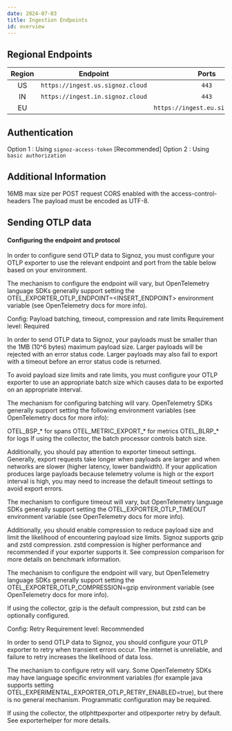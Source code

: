 ```yaml
---
date: 2024-07-03
title: Ingestion Endpoints 
id: overview
---
```


## Regional Endpoints

|Region|Endpoint|Ports|
|:---:|:---:| :---: |
|US|```https://ingest.us.signoz.cloud```| ```443``` |
|IN|```https://ingest.in.signoz.cloud```| ```443```|
|EU||```https://ingest.eu.signoz.cloud```| ```443``` |

## Authentication
Option 1 : Using `signoz-access-token` [Recommended]
Option 2 : Using `basic authorization`

## Additional Information
16MB max size per POST request
CORS enabled with the access-control-headers
The payload must be encoded as UTF-8.

## Sending OTLP data

#### Configuring the endpoint and protocol
In order to configure send OTLP data to Signoz, you must configure your OTLP exporter to use the relevant endpoint and port from the table below based on your environment.

The mechanism to configure the endpoint will vary, but OpenTelemetry language SDKs generally support setting the OTEL_EXPORTER_OTLP_ENDPOINT=<INSERT_ENDPOINT> environment variable (see OpenTelemetry docs for more info).

Config: Payload batching, timeout, compression and rate limits 
Requirement level: Required

In order to send OTLP data to Signoz, your payloads must be smaller than the 1MB (10^6 bytes) maximum payload size. Larger payloads will be rejected with an error status code. Larger payloads may also fail to export with a timeout before an error status code is returned.

To avoid payload size limits and rate limits, you must configure your OTLP exporter to use an appropriate batch size which causes data to be exported on an appropriate interval.

The mechanism for configuring batching will vary. OpenTelemetry SDKs generally support setting the following environment variables (see OpenTelemetry docs for more info):

OTEL_BSP_* for spans
OTEL_METRIC_EXPORT_* for metrics
OTEL_BLRP_* for logs
If using the collector, the batch processor controls batch size.

Additionally, you should pay attention to exporter timeout settings. Generally, export requests take longer when payloads are larger and when networks are slower (higher latency, lower bandwidth). If your application produces large payloads because telemetry volume is high or the export interval is high, you may need to increase the default timeout settings to avoid export errors.

The mechanism to configure timeout will vary, but OpenTelemetry language SDKs generally support setting the OTEL_EXPORTER_OTLP_TIMEOUT environment variable (see OpenTelemetry docs for more info).

Additionally, you should enable compression to reduce payload size and limit the likelihood of encountering payload size limits. Signoz supports gzip and zstd compression. zstd compression is higher performance and recommended if your exporter supports it. See compression comparison for more details on benchmark information.

The mechanism to configure the endpoint will vary, but OpenTelemetry language SDKs generally support setting the OTEL_EXPORTER_OTLP_COMPRESSION=gzip environment variable (see OpenTelemetry docs for more info).

If using the collector, gzip is the default compression, but zstd can be optionally configured.

Config: Retry 
Requirement level: Recommended

In order to send OTLP data to Signoz, you should configure your OTLP exporter to retry when transient errors occur. The internet is unreliable, and failure to retry increases the likelihood of data loss.

The mechanism to configure retry will vary. Some OpenTelemetry SDKs may have language specific environment variables (for example java supports setting OTEL_EXPERIMENTAL_EXPORTER_OTLP_RETRY_ENABLED=true), but there is no general mechanism. Programmatic configuration may be required.

If using the collector, the otlphttpexporter and otlpexporter retry by default. See exporterhelper for more details.
